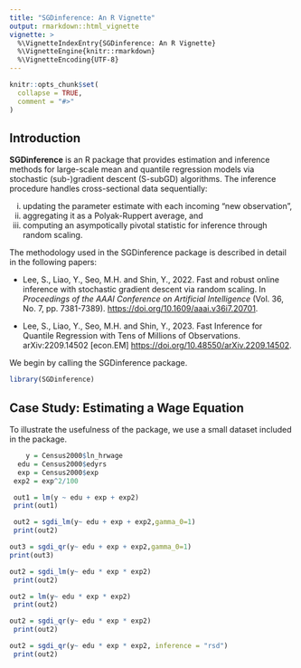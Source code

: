 ```yaml
---
title: "SGDinference: An R Vignette"
output: rmarkdown::html_vignette
vignette: >
  %\VignetteIndexEntry{SGDinference: An R Vignette}
  %\VignetteEngine{knitr::rmarkdown}
  %\VignetteEncoding{UTF-8}
---
```


```r
knitr::opts_chunk$set(
  collapse = TRUE,
  comment = "#>"
)
```

## Introduction

__SGDinference__ is an R package that provides estimation and inference methods for large-scale mean and quantile regression models via stochastic (sub-)gradient descent (S-subGD) algorithms. The inference procedure handles cross-sectional data sequentially: 

  (i) updating the parameter estimate with each incoming "new observation", 
  (ii) aggregating it as a Polyak-Ruppert average, and 
  (iii) computing an asympotically pivotal statistic for inference through random scaling.

The methodology used in the SGDinference package is described in detail in the following papers:

- Lee, S., Liao, Y., Seo, M.H. and Shin, Y., 2022. Fast and robust online inference with stochastic gradient descent via random scaling. In _Proceedings of the AAAI Conference on Artificial Intelligence_ (Vol. 36, No. 7, pp. 7381-7389).
<https://doi.org/10.1609/aaai.v36i7.20701>.

- Lee, S., Liao, Y., Seo, M.H. and Shin, Y., 2023. Fast Inference for Quantile Regression with Tens of Millions of Observations. 	arXiv:2209.14502 [econ.EM] <https://doi.org/10.48550/arXiv.2209.14502>.

We begin by calling the SGDinference package.

```r
library(SGDinference)
```

## Case Study: Estimating a Wage Equation

To illustrate the usefulness of the package, we use a small dataset included in the package.

```r
    y = Census2000$ln_hrwage 
  edu = Census2000$edyrs
  exp = Census2000$exp
 exp2 = exp^2/100
```


```r
 out1 = lm(y ~ edu + exp + exp2)
 print(out1)
```

```r
 out2 = sgdi_lm(y~ edu + exp + exp2,gamma_0=1)
 print(out2)
```

```r
out3 = sgdi_qr(y~ edu + exp + exp2,gamma_0=1)
print(out3)
```


```r
out2 = sgdi_lm(y~ edu * exp * exp2)
 print(out2)
```

```r
out2 = lm(y~ edu * exp * exp2)
 print(out2)
```

```r
out2 = sgdi_qr(y~ edu * exp * exp2)
 print(out2)
```

```r
out2 = sgdi_qr(y~ edu * exp * exp2, inference = "rsd")
 print(out2)
```

